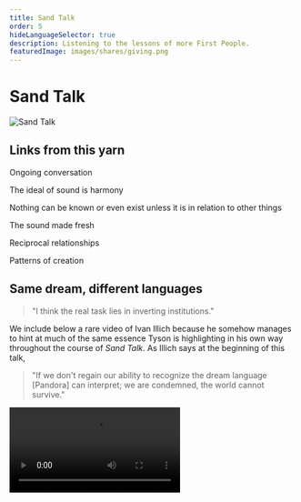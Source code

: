 ```yaml
---
title: Sand Talk
order: 5
hideLanguageSelector: true
description: Listening to the lessons of more First People.
featuredImage: images/shares/giving.png
---
```


# Sand Talk

![Sand Talk](/images/sand-talk.png)

<AudioPlayer src="https://kernel-audio.s3.amazonaws.com/sand_talk.mp3"/>

## Links from this yarn

<List>

<Link to="/learn/module-0/conversation">

Ongoing conversation

</Link>

<Link to="https://andytudhope.africa/academy/communal-language/#love-this-sound">

The ideal of sound is harmony

</Link>

<Link to="/guiding/guides/relating-kernel/">

Nothing can be known or even exist unless it is in relation to other things

</Link>

<Link to="https://finding.thebluebook.co.za/nine">

The sound made fresh

</Link>

<Link to="/conversation/reciprocity">

Reciprocal relationships

</Link>

<Link to="/learn/module-0/play-of-pattern">

Patterns of creation

</Link>

</List>

## Same dream, different languages

> "I think the real task lies in inverting institutions."

We include below a rare video of Ivan Illich because he somehow manages to hint at much of the same essence Tyson is highlighting in his own way throughout the course of _Sand Talk_. As Illich says at the beginning of this talk,

> "If we don't regain our ability to recognize the dream language [Pandora] can interpret; we are condemned, the world cannot survive."

<Video src="https://www.youtube-nocookie.com/embed/3mYlqojhn60?start=88" />

> "This means transforming our language again."

> "More and more, we define democracy as reaching consensus on the minimum that everyone _should_ have. I propose the inverse of this notion: the main goal of a healthy political system should be to establish the maximum that everyone can agree is enough for each person."

> "Epimetheus remained with the only gft that didn't escape [...] He is the man who stayed with Pandora, who closed her amphora before hope could escape. He is the man who stayed with his fellow beings [...] Our real problem today lies in regaining a deeply humanistic understanding of hope in our fellow humans, in this world, on this earth. Hope was alienated when it become the product of supernatural institutions."

> "There must be a distinction between the hope we regain and hope in the sense of expectation. We must relearn how to distinguish between openness to being surprised by another and the expectation that the institution will give us the product that we learned to plan for and identify ahead of time. I think that rediscovering our ability to depend on each other, even in technological societies - which are in the worst condition of all societies, in the West and the East - is the greatest task of our time."

<InfoBlock>

<Box>

For just a fleeting moment  
we are lent to each other.  
  
We live because you draw us.  
We have colour because you paint us.  
We breathe because you sing us.  
But just for a fleeting moment,  
we are lent to each other.  
  
Because we erase ourselves,  
like a drawing, even one made in obsidian,  
we lose our colour,  
as even the quetzatl loses its colour.  
We lose our sound, our breath
as does even the water's song.  
  
But for just a fleeting moment  
we are lent to each other.  

</Box>

</InfoBlock>